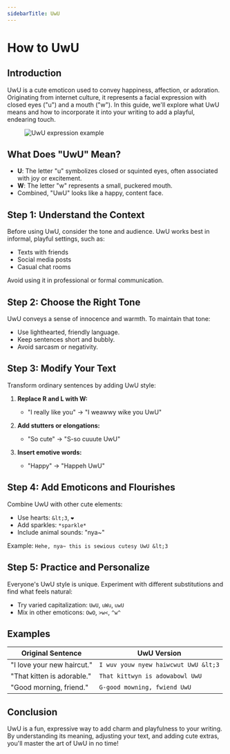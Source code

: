 ```yaml
---
sidebarTitle: UwU
---
```



# How to UwU

## Introduction

UwU is a cute emoticon used to convey happiness, affection, or adoration. Originating from internet culture, it represents a facial expression with closed eyes ("u") and a mouth ("w"). In this guide, we'll explore what UwU means and how to incorporate it into your writing to add a playful, endearing touch.

<figure
  style={{
    display: 'flex',
    justifyContent: 'center',
    margin: '1.5rem 0',
  }}
>
  <Image
    src="/images/howto/uwu.png"
    alt="UwU expression example"
    width={150}
    height={150}
    style={{ width: 'auto', height: 'auto' }}
  />
</figure>

## What Does "UwU" Mean?

- **U**: The letter "u" symbolizes closed or squinted eyes, often associated with joy or excitement.
- **W**: The letter "w" represents a small, puckered mouth.
- Combined, "UwU" looks like a happy, content face.

## Step 1: Understand the Context

Before using UwU, consider the tone and audience. UwU works best in informal, playful settings, such as:

- Texts with friends
- Social media posts
- Casual chat rooms

Avoid using it in professional or formal communication.

## Step 2: Choose the Right Tone

UwU conveys a sense of innocence and warmth. To maintain that tone:

- Use lighthearted, friendly language.
- Keep sentences short and bubbly.
- Avoid sarcasm or negativity.

## Step 3: Modify Your Text

Transform ordinary sentences by adding UwU style:

1. **Replace R and L with W:**

   - "I really like you" → "I weawwy wike you UwU"

2. **Add stutters or elongations:**

   - "So cute" → "S-so cuuute UwU"

3. **Insert emotive words:**

   - "Happy" → "Happeh UwU"

## Step 4: Add Emoticons and Flourishes

Combine UwU with other cute elements:

- Use hearts: `&lt;3`, `❤️`
- Add sparkles: `*sparkle*`
- Include animal sounds: "nya\~"

Example: `Hehe, nya~ this is sewious cutesy UwU &lt;3`

## Step 5: Practice and Personalize

Everyone's UwU style is unique. Experiment with different substitutions and find what feels natural:

- Try varied capitalization: `UwU`, `uWu`, `uwU`
- Mix in other emoticons: `OwO`, `>w<`, `^w^`

## Examples

| Original Sentence          | UwU Version                          |
| -------------------------- | ------------------------------------ |
| "I love your new haircut." | `I wuv youw nyew haiwcwut UwU &lt;3` |
| "That kitten is adorable." | `That kittwyn is adowabowl UwU`      |
| "Good morning, friend."    | `G-good mowning, fwiend UwU`         |

## Conclusion

UwU is a fun, expressive way to add charm and playfulness to your writing. By understanding its meaning, adjusting your text, and adding cute extras, you'll master the art of UwU in no time!
